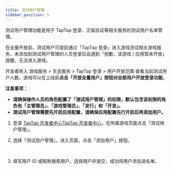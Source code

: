 ```yaml
---
title: 测试用户管理
sidebar_position: 5
---
```



测试用户管理功能是用于 TapTap 登录、正版验证等相关服务的测试用户名单管理。

在全量开放前，测试用户可提前通过「TapTap 登录」进入游戏测试相关游戏服务，未添加到测试用户管理的人员登录后会遇到「抱歉，该游戏 / 应用暂未开放」提醒，无法进入游戏。

开发者转入 游戏服务 > 生态服务 > TapTap 登录 > 用户开放范围 查看当前测试用户人数，游戏可以在上线前**点击「开放全量用户」按钮对全部用户开放登录功能**。

**注意事项：**

- **请确保操作人员的角色配置了「测试用户管理」的权限，默认包含该权限的角色有「主管理员」、「游戏管理员」、「发行」和「开发」。**
- **测试用户管理需要先开启应用配置，请确保应用配置先行开启后再添加用户。**

1. 登录 <Conditional region="cn">[TapTap 开发者中心](https://developer.taptap.com/)</Conditional><Conditional region="global">[TapTap 开发者中心](https://developer.taptap.io/)</Conditional>，在所属游戏页面点击「测试用户管理」。

2. 选择「测试用户管理」，进入页面，点击「添加用户」按钮。

   <Conditional region="cn">
     <img src={useBaseUrl("/img/sdk-test-accounts-1.png")} alt="" />
   </Conditional>
   <Conditional region="global">
     <img src={useBaseUrl("/img/io/test-account-1.png")} alt="" />
   </Conditional>

3. 填写用户 ID 或昵称搜索用户，选择用户并提交，成功将用户添加进名单。

   <Conditional region="cn">
     <img src={useBaseUrl("/img/sdk-test-accounts-2.png")} alt="" />
   </Conditional>
   <Conditional region="global">
     <img src={useBaseUrl("/img/io/test-account-2.png")} alt="" />
   </Conditional>
